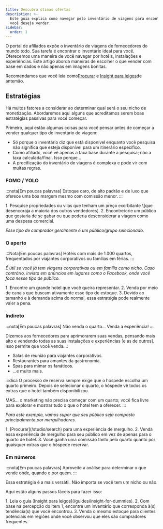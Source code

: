 ```yaml
---
title: Descubra ótimas ofertas
description: >-
  Este guia explica como navegar pelo inventário de viagens para encontrar o que
  você deseja vender.
sidebar:
  order: 1
---
```


O portal de afiliados expõe o inventário de viagens de fornecedores do mundo todo. Sua tarefa é encontrar o inventário ideal para você. Oferecemos uma maneira de você navegar por hotéis, instalações e experiências. Este artigo aborda maneiras de escolher o que vender com base em dados e não apenas em imagens bonitas.

Recomendamos que você leia como[Procurar](/studio/search) e [Insight para leigos](/guides/insight-for-dummies)de antemão.

## Estratégias

Há muitos fatores a considerar ao determinar qual será o seu nicho de monetização. Abordaremos aqui alguns que acreditamos serem boas estratégias passivas para você começar.

Primeiro, aqui estão algumas coisas para você pensar antes de começar a vender qualquer tipo de inventário de viagem:

* Só porque o inventário diz que está disponível enquanto você pesquisa não significa que esteja disponível para um itinerário específico.
* Como afiliado, você vê apenas a taxa base durante a pesquisa; não a taxa calculada/final. Isso porque...
* A precificação do inventário de viagens é complexa e pode vir com muitas regras.

### FOMO / YOLO

:::nota\[Em poucas palavras]
Estoque caro, de alto padrão e de luxo que oferece uma boa margem mesmo com comissão menor.
:::

<Steps>
  1. Pesquise propriedades ou vilas que tenham um preço exorbitante \[que desencoraja a maioria dos outros vendedores].
  2. Encontre/crie um público que gostaria de se gabar ou que poderia desconsiderar a viagem como uma despesa comercial.
</Steps>


*Esse tipo de comprador geralmente é um público/grupo selecionado.*

### O aperto

:::Nota\[Em poucas palavras]
Hotéis com mais de 1.000 quartos, frequentados por viajantes corporativos ou famílias em férias.
:::

*É útil se você já tem viagens corporativas ou em família como nicho. Caso contrário, invista em anúncios em lugares como o Facebook, onde você foca nesse tipo de público.*

<Steps>
  1. Encontre um grande hotel que você queira representar.
  2. Venda por meio de canais que buscam ativamente esse tipo de estoque.
  3. Devido ao tamanho e à demanda acima do normal, essa estratégia pode realmente valer a pena.
</Steps>


### Indireto

:::nota\[Em poucas palavras]
Não venda o quarto... Venda a experiência!
:::

Dizemos aos fornecedores para aprimorarem suas vendas, pensando mais alto e vendendo todas as suas instalações e experiências \[e as de outros]. Isso permite que você venda...:

* Salas de reunião para viajantes corporativos.
* Restaurantes para amantes da gastronomia.
* Spas para mimar os fanáticos.
* ...e muito mais.

:::dica
O processo de reserva sempre exige que o hóspede escolha um quarto primeiro. Depois de selecionar o quarto, o hóspede vê todos os extras que o hotel também disponibilizou.

MAS... o marketing não precisa começar com um quarto; você fica livre para explorar e mostrar tudo o que o hotel tem a oferecer.
:::

*Para este exemplo, vamos supor que seu público seja composto principalmente por mergulhadores.*

<Steps>
  1. [Procurar](/studio/search) para uma experiência de mergulho.
  2. Venda essa experiência de mergulho para seu público em vez de apenas para o quarto de hotel.
  3. Você ganha uma comissão tanto pelo quarto quanto por quaisquer extras que o hóspede reservar.
</Steps>


### Em números

:::nota\[Em poucas palavras]
Aproveite a análise para determinar o que vende onde, quando e por quem.
:::

Essa estratégia é a mais versátil. Não importa se você tem um nicho ou não.

Aqui estão alguns passos fáceis para fazer isso:

<Steps>
  1. Leia o guia [Insight para leigos](/guides/insight-for-dummies).
  2. Com base na percepção do item 1, encontre um inventário que corresponda à(s) tendência(s) que você encontrou.
  3. Venda o mesmo estoque para clientes potenciais em regiões onde você observou que eles são compradores frequentes.
</Steps>

